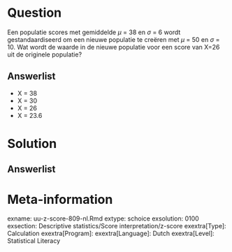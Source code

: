 
Question
========
  
Een populatie scores met gemiddelde $\mu$ = 38 en $\sigma$ = 6 wordt gestandaardiseerd om een nieuwe populatie te creëren met $\mu$ = 50 en $\sigma$ = 10. Wat wordt de waarde in de nieuwe populatie voor een score van X=26 uit de originele populatie?
  
Answerlist
----------
* X = 38
* X = 30 
* X = 26
* X = 23.6


Solution
========
  


Answerlist
----------



Meta-information
================
exname: uu-z-score-809-nl.Rmd
extype: schoice
exsolution: 0100
exsection: Descriptive statistics/Score interpretation/z-score
exextra[Type]: Calculation
exextra[Program]: 
exextra[Language]: Dutch
exextra[Level]: Statistical Literacy
